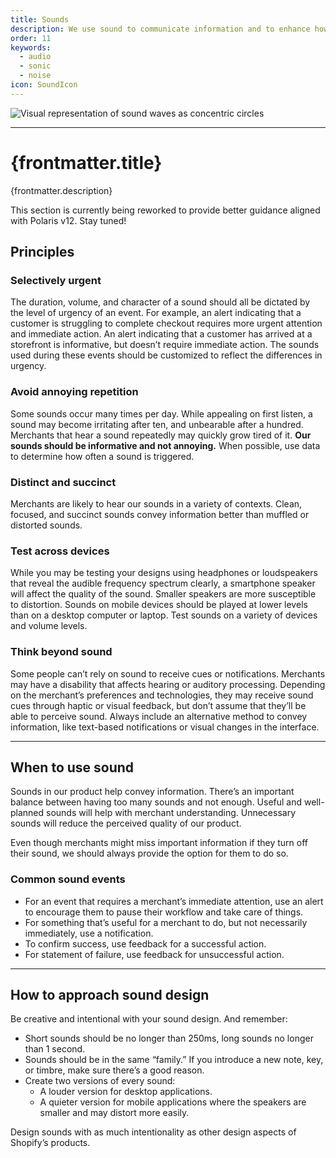 ```yaml
---
title: Sounds
description: We use sound to communicate information and to enhance how merchants experience the Shopify admin. Sound patterns make interactions easier and more predictable.
order: 11
keywords:
  - audio
  - sonic
  - noise
icon: SoundIcon
---
```


![Visual representation of sound waves as concentric circles](/images/design/sounds/sound-intro@2x.png)

---

# {frontmatter.title}

<Lede>{frontmatter.description}</Lede>

<DirectiveCard status="Caution">

This section is currently being reworked to provide better guidance aligned
with Polaris v12. Stay tuned!

</DirectiveCard>

## Principles

### Selectively urgent

The duration, volume, and character of a sound should all be dictated by the level of urgency of an event. For example, an alert indicating that a customer is struggling to complete checkout requires more urgent attention and immediate action. An alert indicating that a customer has arrived at a storefront is informative, but doesn’t require immediate action. The sounds used during these events should be customized to reflect the differences in urgency.

### Avoid annoying repetition

Some sounds occur many times per day. While appealing on first listen, a sound may become irritating after ten, and unbearable after a hundred. Merchants that hear a sound repeatedly may quickly grow tired of it. **Our sounds should be informative and not annoying.** When possible, use data to determine how often a sound is triggered.

### Distinct and succinct

Merchants are likely to hear our sounds in a variety of contexts. Clean, focused, and succinct sounds convey information better than muffled or distorted sounds.

### Test across devices

While you may be testing your designs using headphones or loudspeakers that reveal the audible frequency spectrum clearly, a smartphone speaker will affect the quality of the sound. Smaller speakers are more susceptible to distortion. Sounds on mobile devices should be played at lower levels than on a desktop computer or laptop. Test sounds on a variety of devices and volume&nbsp;levels.

### Think beyond sound

Some people can’t rely on sound to receive cues or notifications. Merchants may have a disability that affects hearing or auditory processing. Depending on the merchant’s preferences and technologies, they may receive sound cues through haptic or visual feedback, but don’t assume that they’ll be able to perceive sound. Always include an alternative method to convey information, like text-based notifications or visual changes in the interface.

---

## When to use sound

Sounds in our product help convey information. There’s an important balance between having too many sounds and not enough. Useful and well-planned sounds will help with merchant understanding. Unnecessary sounds will reduce the perceived quality of our product.

Even though merchants might miss important information if they turn off their sound, we should always provide the option for them to do so.

### Common sound events

- For an event that requires a merchant’s immediate attention, use an alert to encourage them to pause their workflow and take care of things.
- For something that’s useful for a merchant to do, but not necessarily immediately, use a notification.
- To confirm success, use feedback for a successful action.
- For statement of failure, use feedback for unsuccessful action.

---

## How to approach sound design

Be creative and intentional with your sound design. And remember:

- Short sounds should be no longer than 250ms, long sounds no longer than 1 second.
- Sounds should be in the same “family.” If you introduce a new note, key, or timbre, make sure there’s a good reason.
- Create two versions of every sound:
  - A louder version for desktop applications.
  - A quieter version for mobile applications where the speakers are smaller and may distort more easily.

Design sounds with as much intentionality as other design aspects of Shopify’s products.
